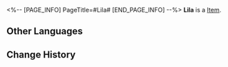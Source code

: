 <%-- [PAGE_INFO]
PageTitle=#Lila#
[END_PAGE_INFO] --%>
{{Item Infobox
|id          = 250116
|image       = Item Lila.png
|type        = 
|invCategory = 
|rarity      = 3
|effect      = 
|description = 
}}
'''Lila''' is a [[Item]].

==Other Languages==
{{Other Languages
|en   = Lila
|zhs  = 莉拉
|zht  = 莉拉
|ja   = リラ
|ko   = 리라
|es   = Lila
|fr   = Lila
|ru   = Лила
|th   = Lila
|vi   = Lila
|de   = Lila
|id   = Lila
|pt   = Lila
}}

==Change History==
{{Change History|1.1}}